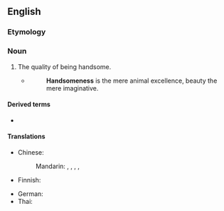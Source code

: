 ==English==

===Etymology===
{{suffix|en|handsome|ness}}

===Noun===
{{en-noun|~|es}}

# The quality of being handsome.
#* {{rfdatek|en|Hare}}
#*: '''Handsomeness''' is the mere animal excellence, beauty the mere imaginative.

====Derived terms====
* {{l|en|unhandsomeness}}

====Translations====
{{trans-top|quality of being handsome}}
* Chinese:
*: Mandarin: {{t+|cmn|帥氣|sc=Hani}}, {{t+|cmn|帅气|tr=shuàiqi|sc=Hani}}, {{t+|cmn|英俊|tr=yīngjùn|sc=Hani}}, {{t+|cmn|俊俏|tr=jùnqiào|sc=Hani}}, {{t+|cmn|漂亮|tr=piàoliang|sc=Hani}}
* Finnish: {{t+|fi|komeus}}
{{trans-mid}}
* German: {{t+|de|Schönheit|f}}
* Thai: {{t+|th|ความหล่อ}}
{{trans-bottom}}
